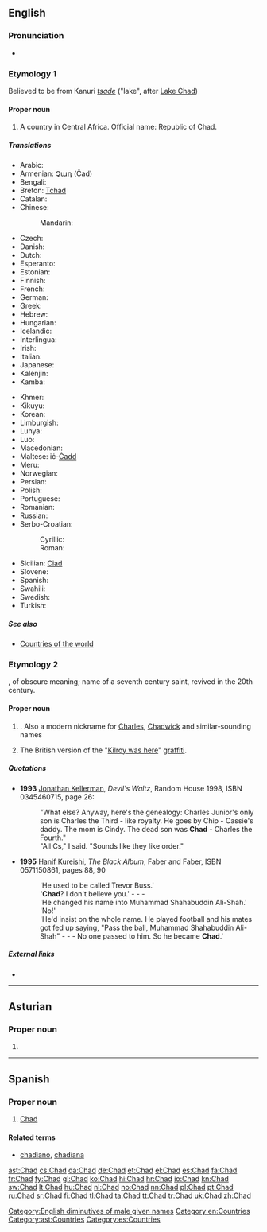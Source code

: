 {{also|chad}}
==English==
{{wikipedia}}

===Pronunciation===
* {{IPA|/tʃæd/}}
*: {{rhymes|æd}}

===Etymology 1===
Believed to be from Kanuri ''[[tsade]]'' ("lake", after [[w:Lake Chad|Lake Chad]])

====Proper noun====
{{en-proper noun}}

# A country in Central Africa. Official name: Republic of Chad.

=====Translations=====
{{trans-top|country in central Africa}}
* Arabic: {{t-|ar|تشاد|m|tr=tshaad}}
* Armenian: [[Չադ]] (Čad)
* Bengali: {{t-|bn|চাদ}}
* Breton: [[Tchad]]
* Catalan: {{t|ca|Txad|m}}
* Chinese:
*: Mandarin: {{t-|cmn|乍得|tr=Zhàdé|sc=Hani}}
* Czech: {{t+|cs|Čad|m}}
* Danish: {{t+|da|Tchad}}
* Dutch: {{t+|nl|Tsjaad}}
* Esperanto: {{t-|eo|Ĉado|xs=Esperanto}}
* Estonian: {{t+|et|Tšaad}}
* Finnish: {{t+|fi|Tšad}}
* French: {{t+|fr|Tchad}}
* German: {{t+|de|Tschad}}
* Greek: {{t+|el|Τσαντ}}
* Hebrew: {{t|he|צ'אד|tr=chad}}
* Hungarian: {{t+|hu|Csád}}
* Icelandic: {{t+|is|Tsjad|n}}
* Interlingua: {{t-|ia|Chad|xs=Interlingua}}
* Irish: {{t-|ga|Sead|m|xs=Irish}}
* Italian: {{t-|it|Ciad}}
* Japanese: {{t+|ja|チャド|tr=Chado}}
* Kalenjin: {{tø|kln|Chad}}
* Kamba: {{tø|kam|Chad}}
{{trans-mid}}
* Khmer: {{t|km|ឆាដ|tr=chard|sc=Khmr}}
* Kikuyu: {{tø|ki|Chad}}
* Korean: {{t+|ko|차드|tr=Chadeu|sc=Hang}}
* Limburgish: {{t-|li|Tchad|xs=Limburgish}}
* Luhya: {{tø|luy|Chad}}
* Luo: {{tø|luo|Chad}}
* Macedonian: {{t+|mk|Чад|m|tr=Čad}}
* Maltese: iċ-[[Ċadd]]
* Meru: {{tø|mer|Chad}}
* Norwegian: {{t+|no|Tsjad}}
* Persian: {{t|fa|چاد|sc=fa-Arab}}
* Polish: {{t+|pl|Czad}}
* Portuguese: {{t+|pt|Chade}}
* Romanian: {{t-|ro|Ciad|n}}
* Russian: {{t+|ru|Чад|m|tr=Čad}}
* Serbo-Croatian:
*: Cyrillic: {{t|sh|Чад|m|alt=Ча̑д|sc=Cyrl|xs=Serbo-Croatian}}
*: Roman: {{t|sh|Čad|m|alt=Čȃd|xs=Serbo-Croatian}}
* Sicilian: [[Ciad]] {{m}}
* Slovene: {{t+|sl|Čad|m}}
* Spanish: {{t+|es|Chad}}
* Swahili: {{t+|sw|Chadi|xs=Swahili}}
* Swedish: {{t+|sv|Tchad}}
* Turkish: {{t+|tr|Çad}}
{{trans-bottom}}

=====See also=====
* [[Appendix:Countries of the world|Countries of the world]]

===Etymology 2===
{{etyl|ang}} {{term|Ceadda|lang=ang}}, of obscure meaning; name of a seventh century saint, revived in the 20th century.

====Proper noun====
{{en-proper noun}}

# {{given name|male|from=Old English}}. Also a modern nickname for [[Charles]], [[Chadwick]] and similar-sounding names
# {{British}} The British version of the "[[Kilroy was here]]" [[graffiti]].

=====Quotations=====
* '''1993''' [[w:Jonathan Kellerman|Jonathan Kellerman]], ''Devil's Waltz'', Random House 1998, ISBN 0345460715, page 26:
*: "What else? Anyway, here's the genealogy: Charles Junior's only son is Charles the Third - like royalty. He goes by Chip - Cassie's daddy. The mom is Cindy. The dead son was '''Chad''' - Charles the Fourth."
*: "All Cs," I said. "Sounds like they like order."
* '''1995''' [[w:Hanif Kureishi|Hanif Kureishi]], ''The Black Album'', Faber and Faber, ISBN 0571150861, pages 88, 90
*: 'He used to be called Trevor Buss.'
*: ''''Chad'''? I don't believe you.' - - -
*: 'He changed his name into Muhammad Shahabuddin Ali-Shah.'
*: 'No!'
*: 'He'd insist on the whole name. He played football and his mates got fed up saying, "Pass the ball, Muhammad Shahabuddin Ali-Shah" - - - No one passed to him. So he became '''Chad'''.'

=====External links=====
* {{pedialite|Chad (graffiti)}}

[[Category:English diminutives of male given names]]
[[Category:en:Countries]]

----
==Asturian==
{{wikipedia|lang=ast}}
===Proper noun===
{{ast-proper noun|m}}

# {{l|en|Chad}}

[[Category:ast:Countries]]
----
==Spanish==
{{wikipedia|lang=es}}

===Proper noun===
{{es-proper noun}}

# [[#English|Chad]]

====Related terms====
* [[chadiano]], [[chadiana]]

[[Category:es:Countries]]

[[ast:Chad]]
[[cs:Chad]]
[[da:Chad]]
[[de:Chad]]
[[et:Chad]]
[[el:Chad]]
[[es:Chad]]
[[fa:Chad]]
[[fr:Chad]]
[[fy:Chad]]
[[gl:Chad]]
[[ko:Chad]]
[[hi:Chad]]
[[hr:Chad]]
[[io:Chad]]
[[kn:Chad]]
[[sw:Chad]]
[[lt:Chad]]
[[hu:Chad]]
[[nl:Chad]]
[[no:Chad]]
[[nn:Chad]]
[[pl:Chad]]
[[pt:Chad]]
[[ru:Chad]]
[[sr:Chad]]
[[fi:Chad]]
[[tl:Chad]]
[[ta:Chad]]
[[tt:Chad]]
[[tr:Chad]]
[[uk:Chad]]
[[zh:Chad]]